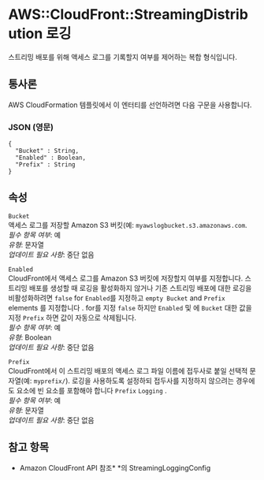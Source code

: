 # AWS::CloudFront::StreamingDistribution 로깅

스트리밍 배포를 위해 액세스 로그를 기록할지 여부를 제어하는 복합 형식입니다.

## 통사론

AWS CloudFormation 템플릿에서 이 엔터티를 선언하려면 다음 구문을 사용합니다.

### JSON (영문)

```
{
  "Bucket" : String,
  "Enabled" : Boolean,
  "Prefix" : String
}
```

## 속성

`Bucket`  
액세스 로그를 저장할 Amazon S3 버킷(예: `myawslogbucket.s3.amazonaws.com`.  
_필수 항목 여부_: 예  
_유형_: 문자열  
_업데이트 필요 사항_: 중단 없음

`Enabled`  
CloudFront에서 액세스 로그를 Amazon S3 버킷에 저장할지 여부를 지정합니다. 스트리밍 배포를 생성할 때 로깅을 활성화하지 않거나 기존 스트리밍 배포에 대한 로깅을 비활성화하려면 `false` for `Enabled`를 지정하고 `empty Bucket` and `Prefix` elements 를 지정합니다 . for를 지정 `false` 하지만 `Enabled` 및 에 `Bucket` 대한 값을 지정 `Prefix` 하면 값이 자동으로 삭제됩니다.  
_필수 항목 여부_: 예  
_유형_: Boolean  
_업데이트 필요 사항_: 중단 없음

`Prefix`  
CloudFront에서 이 스트리밍 배포의 액세스 로그 파일 이름에 접두사로 붙일 선택적 문자열(예: `myprefix/`). 로깅을 사용하도록 설정하되 접두사를 지정하지 않으려는 경우에도 요소에 빈 요소를 포함해야 합니다 `Prefix` `Logging` .  
_필수 항목 여부_: 예  
_유형_: 문자열  
_업데이트 필요 사항_: 중단 없음

## 참고 항목

- Amazon CloudFront API 참조\* \*의 StreamingLoggingConfig
